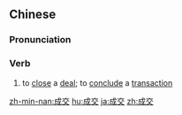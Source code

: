 ==Chinese==
{{zh-forms}}

===Pronunciation===
{{zh-pron
|m=chéngjiāo
|c=sing4 gaau1
|mn=sêng-kau
|ma=Zh-chéngjiao.ogg
|cat=v
}}

===Verb===
{{zh-verb}}

# to [[close]] a [[deal]]; to [[conclude]] a [[transaction]]

{{zh-cat|Advanced}}

[[zh-min-nan:成交]]
[[hu:成交]]
[[ja:成交]]
[[zh:成交]]